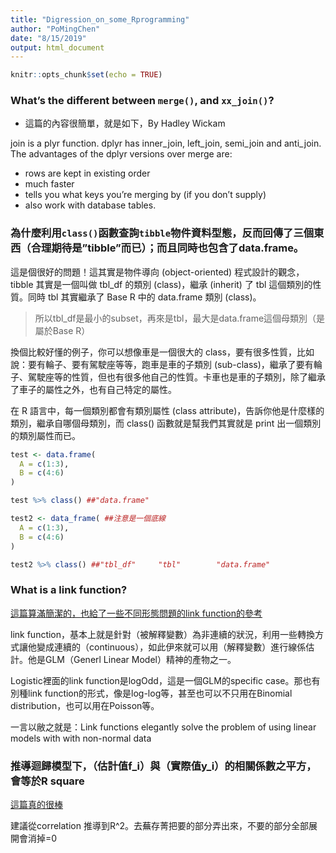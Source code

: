 ```yaml
---
title: "Digression_on_some_Rprogramming"
author: "PoMingChen"
date: "8/15/2019"
output: html_document
---
```


```r
knitr::opts_chunk$set(echo = TRUE)
```


### What's the different between `merge()`, and `xx_join()`?

[](http://blog.espol.edu.ec/nemo/2013/12/23/merge-data-a-review-of-the-differences-between-merge-inner-join-left-join-right-join-full-join-cbind-and-rbind-when-used-data-table-objects-in-r/)


[](http://zevross.com/blog/2014/04/30/mini-post-for-large-tables-in-r-dplyrs-function-inner_join-is-much-faster-than-merge/)

- 這篇的內容很簡單，就是如下，By Hadley Wickam

join is a plyr function. dplyr has inner_join, left_join, semi_join and anti_join.  The advantages of the dplyr versions over merge are:

* rows are kept in existing order
* much faster
* tells you what keys you're merging by (if you don't supply)
* also work with database tables.

### 為什麼利用`class()`函數查詢`tibble`物件資料型態，反而回傳了三個東西（合理期待是"tibble"而已）；而且同時也包含了data.frame。

這是個很好的問題！這其實是物件導向 (object-oriented) 程式設計的觀念，tibble 其實是一個叫做 tbl_df 的類別 (class)，繼承 (inherit) 了 tbl 這個類別的性質。同時 tbl 其實繼承了 Base R 中的 data.frame 類別 (class)。

> 所以tbl_df是最小的subset，再來是tbl，最大是data.frame這個母類別（是屬於Base R）

換個比較好懂的例子，你可以想像車是一個很大的 class，要有很多性質，比如說：要有輪子、要有駕駛座等等，跑車是車的子類別 (sub-class)，繼承了要有輪子、駕駛座等的性質，但也有很多他自己的性質。卡車也是車的子類別，除了繼承了車子的屬性之外，也有自己特定的屬性。

在 R 語言中，每一個類別都會有類別屬性 (class attribute)，告訴你他是什麼樣的類別，繼承自哪個母類別，而 class() 函數就是幫我們其實就是 print 出一個類別的類別屬性而已。

```r
test <- data.frame(
  A = c(1:3),
  B = c(4:6)
)

test %>% class() ##"data.frame"
```

```r
test2 <- data_frame( ##注意是一個底線
  A = c(1:3),
  B = c(4:6)
)

test2 %>% class() ##"tbl_df"     "tbl"        "data.frame"
```

### What is a link function?

[這篇算滿簡潔的，也給了一些不同形態問題的link function的參考](https://support.minitab.com/en-us/minitab/18/help-and-how-to/modeling-statistics/regression/supporting-topics/logistic-regression/link-function/)


link function，基本上就是針對（被解釋變數）為非連續的狀況，利用一些轉換方式讓他變成連續的（continuous），如此伊來就可以用（解釋變數）進行線係估計。他是GLM（Generl Linear Model）精神的產物之一。

Logistic裡面的link function是logOdd，這是一個GLM的specific case。那也有別種link function的形式，像是log-log等，甚至也可以不只用在Binomial distribution，也可以用在Poisson等。

一言以敝之就是：Link functions elegantly solve the
problem of using linear models with with non-normal data

### 推導迴歸模型下，（估計值f_i）與（實際值y_i）的相關係數之平方，會等於R square

[這篇真的很棒](http://danshiebler.com/2017-06-25-metrics/)

建議從correlation 推導到R^2。去蕪存菁把要的部分弄出來，不要的部分全部展開會消掉=0
